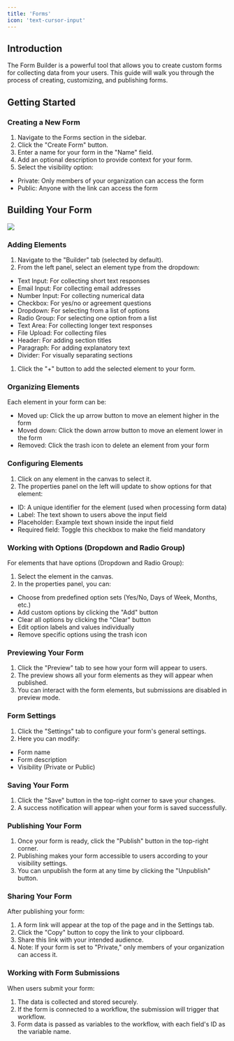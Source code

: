 ```yaml
---
title: 'Forms'
icon: 'text-cursor-input'
---
```


## Introduction

The Form Builder is a powerful tool that allows you to create custom forms for collecting data from your users. This guide will walk you through the process of creating, customizing, and publishing forms.

## Getting Started

### Creating a New Form

1. Navigate to the Forms section in the sidebar.
2. Click the "Create Form" button.
3. Enter a name for your form in the "Name" field.
4. Add an optional description to provide context for your form.
5. Select the visibility option:

* Private: Only members of your organization can access the form
* Public: Anyone with the link can access the form

## Building Your Form
![](../../images/form.jpg)


### **Adding Elements**

1. Navigate to the "Builder" tab (selected by default).
2. From the left panel, select an element type from the dropdown:

* Text Input: For collecting short text responses
* Email Input: For collecting email addresses
* Number Input: For collecting numerical data
* Checkbox: For yes/no or agreement questions
* Dropdown: For selecting from a list of options
* Radio Group: For selecting one option from a list
* Text Area: For collecting longer text responses
* File Upload: For collecting files
* Header: For adding section titles
* Paragraph: For adding explanatory text
* Divider: For visually separating sections

1. Click the "+" button to add the selected element to your form.

### **Organizing Elements**

Each element in your form can be:

* Moved up: Click the up arrow button to move an element higher in the form
* Moved down: Click the down arrow button to move an element lower in the form
* Removed: Click the trash icon to delete an element from your form

### **Configuring Elements**

1. Click on any element in the canvas to select it.
2. The properties panel on the left will update to show options for that element:

* ID: A unique identifier for the element (used when processing form data)
* Label: The text shown to users above the input field
* Placeholder: Example text shown inside the input field
* Required field: Toggle this checkbox to make the field mandatory

### **Working with Options (Dropdown and Radio Group)**

For elements that have options (Dropdown and Radio Group):

1. Select the element in the canvas.
2. In the properties panel, you can:

* Choose from predefined option sets (Yes/No, Days of Week, Months, etc.)
* Add custom options by clicking the "Add" button
* Clear all options by clicking the "Clear" button
* Edit option labels and values individually
* Remove specific options using the trash icon

### Previewing Your Form

1. Click the "Preview" tab to see how your form will appear to users.
2. The preview shows all your form elements as they will appear when published.
3. You can interact with the form elements, but submissions are disabled in preview mode.

### Form Settings

1. Click the "Settings" tab to configure your form's general settings.
2. Here you can modify:

* Form name
* Form description
* Visibility (Private or Public)

### Saving Your Form

1. Click the "Save" button in the top-right corner to save your changes.
2. A success notification will appear when your form is saved successfully.

### Publishing Your Form

1. Once your form is ready, click the "Publish" button in the top-right corner.
2. Publishing makes your form accessible to users according to your visibility settings.
3. You can unpublish the form at any time by clicking the "Unpublish" button.

### Sharing Your Form

After publishing your form:

1. A form link will appear at the top of the page and in the Settings tab.
2. Click the "Copy" button to copy the link to your clipboard.
3. Share this link with your intended audience.
4. Note: If your form is set to "Private," only members of your organization can access it.

### Working with Form Submissions

When users submit your form:

1. The data is collected and stored securely.
2. If the form is connected to a workflow, the submission will trigger that workflow.
3. Form data is passed as variables to the workflow, with each field's ID as the variable name.
